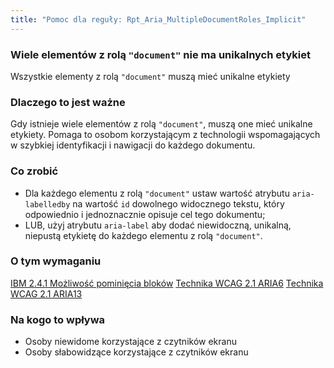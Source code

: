 ```yaml
---
title: "Pomoc dla reguły: Rpt_Aria_MultipleDocumentRoles_Implicit"
---
```


<div className="toolHelp">
<Row>
<Column colLg={16} colMd={8} colSm={4} className="toolHead">

### Wiele elementów z rolą `"document"` nie ma unikalnych etykiet

<div id="locLevel"></div>

Wszystkie elementy z rolą `"document"` muszą mieć unikalne etykiety

</Column>
</Row>
<Row>
<Column colLg={11} colMd={5} colSm={4} className="toolMain">

### Dlaczego to jest ważne

Gdy istnieje wiele elementów z rolą `"document"`, muszą one mieć unikalne etykiety. Pomaga to osobom korzystającym z technologii wspomagających w szybkiej identyfikacji i nawigacji do każdego dokumentu.


<div id="locSnippet"></div>

### Co zrobić

* Dla każdego elementu z rolą `"document"` ustaw wartość atrybutu `aria-labelledby` na wartość `id` dowolnego widocznego tekstu, który odpowiednio i jednoznacznie opisuje cel tego dokumentu;
* LUB, użyj atrybutu `aria-label` aby dodać niewidoczną, unikalną, niepustą etykietę do każdego elementu z rolą `"document"`.

</Column>
<Column colLg={5} colMd={3} colSm={4} className="toolLeft">

### O tym wymaganiu

[IBM 2.4.1 Możliwość pominięcia bloków](http://www.ibm.com/able/guidelines/ci162/bypass_blocks.html)
[Technika WCAG 2.1 ARIA6](https://www.w3.org/WAI/WCAG21/Techniques/aria/ARIA6.html)
[Technika WCAG 2.1 ARIA13](https://www.w3.org/WAI/WCAG21/Techniques/aria/ARIA13)

### Na kogo to wpływa

* Osoby niewidome korzystające z czytników ekranu
* Osoby słabowidzące korzystające z czytników ekranu

</Column>
</Row>
</div>

